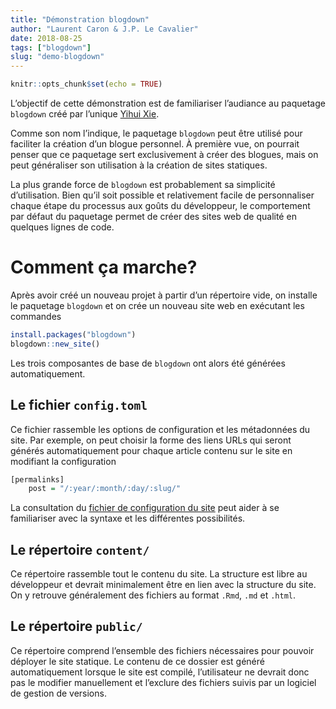 ```yaml
---
title: "Démonstration blogdown"
author: "Laurent Caron & J.P. Le Cavalier"
date: 2018-08-25
tags: ["blogdown"]
slug: "demo-blogdown"
---
```


```r
knitr::opts_chunk$set(echo = TRUE)
```

L'objectif de cette démonstration est de familiariser l'audiance au paquetage `blogdown` créé par l'unique [Yihui Xie](https://yihui.name).

Comme son nom l'indique, le paquetage `blogdown` peut être utilisé pour faciliter la création d'un blogue personnel. À première vue, on pourrait penser que ce paquetage sert exclusivement à créer des blogues, mais on peut généraliser son utilisation à la création de sites statiques.

La plus grande force de `blogdown` est probablement sa simplicité d'utilisation. Bien qu'il soit possible et relativement facile de personnaliser chaque étape du processus aux goûts du développeur, le comportement par défaut du paquetage permet de créer des sites web de qualité en quelques lignes de code.

# Comment ça marche?

Après avoir créé un nouveau projet à partir d'un répertoire vide, on installe le paquetage `blogdown` et on crée un nouveau site web en exécutant les commandes
```r
install.packages("blogdown")
blogdown::new_site()
```

Les trois composantes de base de `blogdown` ont alors été générées automatiquement.

## Le fichier `config.toml`

Ce fichier rassemble les options de configuration et les métadonnées du site. Par exemple, on peut choisir la forme des liens URLs qui seront générés automatiquement pour chaque article contenu sur le site en modifiant la configuration
```r
[permalinks]
    post = "/:year/:month/:day/:slug/"
```

La consultation du [fichier de configuration du site](https://github.com/jplecavalier/chalearning-2018/blob/master/config.toml) peut aider à se familiariser avec la syntaxe et les différentes possibilités.

## Le répertoire `content/`

Ce répertoire rassemble tout le contenu du site. La structure est libre au développeur et devrait minimalement être en lien avec la structure du site. On y retrouve généralement des fichiers au format `.Rmd`, `.md` et `.html`.

## Le répertoire `public/`

Ce répertoire comprend l'ensemble des fichiers nécessaires pour pouvoir déployer le site statique. Le contenu de ce dossier est généré automatiquement lorsque le site est compilé, l'utilisateur ne devrait donc pas le modifier manuellement et l'exclure des fichiers suivis par un logiciel de gestion de versions.

